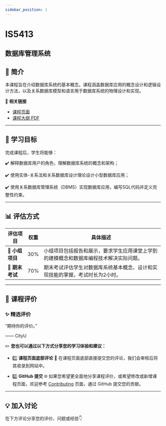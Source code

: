 ```yaml
---
sidebar_position: 1
---
```


# IS5413
## 数据库管理系统

## **📘 简介**
本课程旨在介绍数据库系统的基本概念。课程涵盖数据库应用的概念设计和逻辑设计方法，以及关系数据库模型和语言用于数据库系统的物理设计和实现。

🔗 **相关链接**
- [课程页面](https://www.cityu.edu.hk/catalogue/pg/202425/course/IS5413.htm)
- [课程大纲 PDF](https://www.cityu.edu.hk/catalogue/pg/202425/course/IS5413.pdf)

---

## **🎯 学习目标**

完成课程后，学生将能够：

✔️ 解释数据库用户的角色，理解数据库系统的概念和架构；

✔️ 使用实体-关系法和关系数据库设计理论设计小型数据库应用；

✔️ 使用关系数据库管理系统（DBMS）实现数据库应用，编写SQL代码并定义完整性约束。

---

## **📊 评估方式**

| **评估项目**          | **权重** | **具体描述**                                                                                       |
|----------------------|---------|---------------------------------------------------------------------------------------------------|
| **📄 小组项目**       | 30%     | 小组项目包括报告和展示，要求学生应用课堂上学到的建模概念和数据库编程技术解决实际问题。           |
| **📝 期末考试**       | 70%     | 期末考试评估学生对数据库系统基本概念、设计和实现技能的掌握，考试时长为2小时。                   |

---

## **💬 课程评价**

### ✨ **精选评价**
<div className={commentStyles.commentBox}>
    <p className={commentStyles.commentText}>
        “期待你的评价。”
    </p>
    <p className={commentStyles.commentAuthor}>—— CityU</p>
</div>

✏️ **您也可以通过以下方式分享您的学习体验和建议：**

- 1️⃣ **课程页面底部评论**
💬 在课程页面底部直接提交您的评论，我们会审核后将其收录到网站中。

- 2️⃣ **GitHub 提交**
🌐 如果您希望更全面地分享课程评价，或希望修改或新增课程页面，欢迎参考 [Contributing](https://penjc.github.io/CityU/contributing) 页面，通过 GitHub 提交您的贡献。


---

## **💡 加入讨论**

在下方评论分享您的评价、问题或经验👇
<Utterances />
